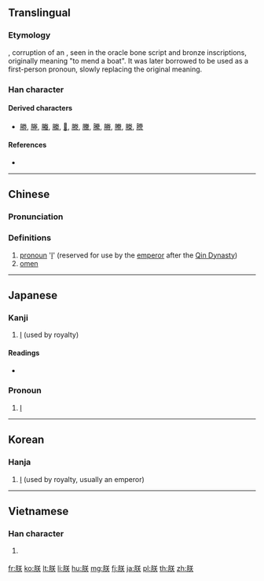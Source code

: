 {{character info/new}}
==Translingual==

===Etymology===
{{Han etyl}}
{{Han simp|𦩎|f=舟|t=月|f2=灷|t2=关}}, corruption of an {{Han compound|舟|t1=boat|丨|t2=item|廾|t3=two hands|ls=ic}}, seen in the oracle bone script and bronze inscriptions, originally meaning "to mend a boat". It was later borrowed to be used as a first-person pronoun, slowly replacing the original meaning.

===Han character===
{{Han char|rn=74|rad=月|as=06|sn=10|four=78234|canj=BTK|ids=⿰月关}}

====Derived characters====
* [[勝]], [[塍]], [[螣]], [[縢]], [[𠗲]], [[滕]], [[黱]], [[騰]], [[幐]], [[賸]], [[榺]], [[謄]]

====References====
* {{Han ref|kx=0505.190|dkj=14361|dj=0884.120|hdz=32071.050|uh=6715|ud=26389|bh=AED3|bd=44755}}

----

==Chinese==
{{zh-forms}}

===Pronunciation===
{{zh-pron
|m=zhèn
|c=zam6
|mn=tīm
|mc=y
|oc=y
|ma=
|cat=pron,n
}}

===Definitions===
# [[pronoun]] '[[I]]' (reserved for use by the [[emperor]] after the [[w:Qin Dynasty|Qin Dynasty]])
# [[omen]]

----

==Japanese==

===Kanji===
{{ja-kanji|grade=c|rs=月06}}

# [[I]] (used by royalty)

====Readings====
* {{ja-readings
|goon=[[じん]] (jin) < [[ぢむ]] (dimu) {{qualifier|non-[[w:Jōyō kanji|Jōyō]] reading}}
|kanon=[[ちん]] (chin) < [[ちむ]] (chimu)
|kun=[[われ]] (ware), [[きざし]] (kizashi)}}

===Pronoun===
{{ja-kanjitab|ちん|yomi=o}}
{{ja-pos|pronoun|ちん}}

# [[I]] {{qualifier|used by royalty}}

----

==Korean==
{{ko-hanjatab}}

===Hanja===
{{ko-hanja|hangeul=짐|eumhun=|rv=jim|mr=chim|y=cim}}

# [[I]] (used by royalty, usually an emperor)

----

==Vietnamese==
{{vi-hantutab}}

===Han character===
{{vi-readings|rs=月06|hanviet=trẫm|nom=trũm, chũm}}

# {{han tu form of|trẫm|[[I]]; [[me]]}} {{qualifier|only used by a monarch}}

[[fr:朕]]
[[ko:朕]]
[[lt:朕]]
[[li:朕]]
[[hu:朕]]
[[mg:朕]]
[[fj:朕]]
[[ja:朕]]
[[pl:朕]]
[[th:朕]]
[[zh:朕]]